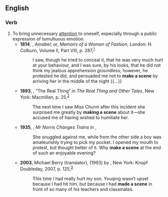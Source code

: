 ==English==

===Verb===
{{en-verb|makes a scene|making a scene|made a scene}}

# To bring unnecessary [[attention]] to oneself, especially through a public expression of tumultuous emotion.
#* '''1814''', {{w|Elizabeth Cavendish, Duchess of Devonshire|Elizabeth Hervey}}, ''Amabel; or, Memoirs of a Woman of Fashion'', London: H. Colburn, Volume II, Part VIII, p. 287,<sup>[https://catalog.hathitrust.org/Record/006110081]</sup>
#*: I saw, though he tried to conceal it, that he was very much hurt at your behaviour, and I was sure, by his looks, that he did not think my jealous apprehension groundless; however, he protested he did, and persuaded me not to '''make a scene''' by arriving her in the middle of the night {{...}}
#* '''1893''', {{w|Henry James}}, “The Real Thing” in ''The Real Thing and Other Tales'', New York: Macmillan, p. 25,<sup>[https://archive.org/details/realthingotherta00jamerich]</sup>
#*: The next time I saw Miss Churm after this incident she surprised me greatly by '''making a scene''' about it—she accused me of having wished to humiliate her.
#* '''1935''', {{w|Christopher Isherwood}}, ''Mr Norris Changes Trains'' in ''{{w|The Berlin Stories}}'',
#*: She snuggled against me, while from the other side a boy was amateurishly trying to pick my pocket. I opened my mouth to protest, but thought better of it. Why '''make a scene''' at the end of such an enjoyable evening?
#* '''2003''', Michael Berry (translator), ''{{w|To Live (novel)|To Live}}'' (1993) by {{w|Yu Hua}}, New York: Knopf Doubleday, 2007, p. 125,<sup>[https://books.google.ca/books?id=r5kKobqjHgwC&printsec=frontcover#v=onepage&q&f=false]</sup>
#*: This time I had really hurt my son. Youqing wasn’t upset because I had hit him, but because I had '''made a scene''' in front of so many of his teachers and classmates.